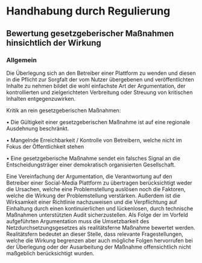 # Handhabung durch Regulierung

## Bewertung gesetzgeberischer Maßnahmen hinsichtlich der Wirkung

### Allgemein

Die Überlegung sich an den Betreiber einer Plattform zu wenden und diesen in die
Pflicht zur Sorgfalt der vom Nutzer übergebenen und veröffentlichten Inhalte zu
nehmen bildet die wohl einfachste Art der Argumentation, der kontrollierten und
zielgerichteten Verbreitung oder Streuung von kritischen Inhalten
entgegenzuwirken.

Kritik an rein gesetzgeberischen Maßnahmen:

• Die Gültigkeit einer gesetzgeberischen Maßnahme ist auf eine regionale Ausdehnung beschränkt.

• Mangelnde Erreichbarkeit / Kontrolle von Betreibern, welche nicht im Fokus der Öffentlichkeit stehen

• Eine gesetzgeberische Maßnahme sendet ein falsches Signal an die Entscheidungsträger einer demokratisch organisierten Gesellschaft.

Eine Vereinfachung der Argumentation, die Verantwortung auf den Betreiber einer Social-Media Plattform zu übertragen berücksichtigt weder die Ursachen, welche eine Problemstellung auslösen noch die Faktoren, welche die Wirkung der Problemstellung verstärken. Außerdem ist die Wirksamkeit einer Richtlinie nachzuweisen und die Verpflichtung auf Einhaltung durch einen kontinuierlichen und lückenlosen, durch technische Maßnahmen unterstützten Audit sicherzustellen.
Als Folge der im Vorfeld aufgeführten Argumentation muss die Umsetzbarkeit des Netzdurchsetzungsgesetzes als realitätsferne Maßnahme bewertet werden. Realitätsfern bedeutet an dieser Stelle, dass relevante Fragestellungen, welche die Wirkung begrenzen aber auch mögliche Folgen hervorrufen bei der Überlegung oder der Ausarbeitung der Maßnahme offensichtlich nicht maßgeblich berücksichtigt wurden.
